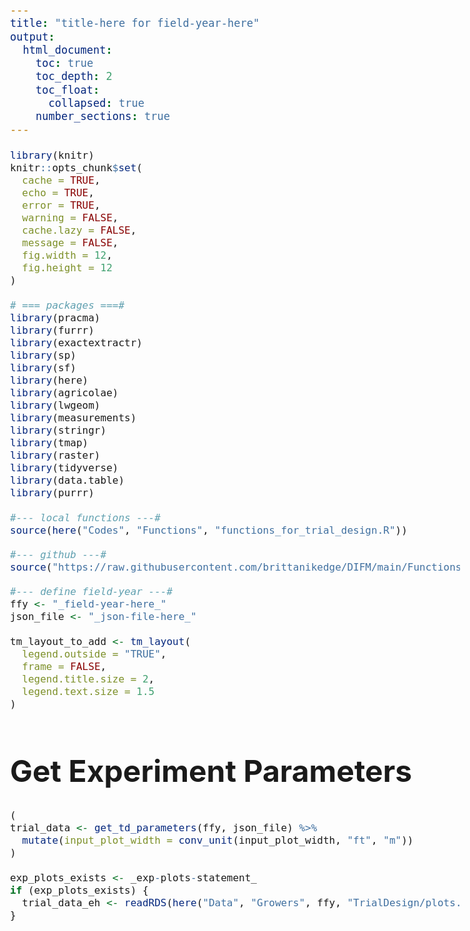 ```yaml
---
title: "title-here for field-year-here"
output:
  html_document:
    toc: true
    toc_depth: 2
    toc_float:
      collapsed: true
    number_sections: true
---
```


<style type="text/css">

body{ /* Normal  */
      font-size: 20px;
  }
td {  /* Table  */
  font-size: 16px;
}
h1.title {
  font-size: 56px;
}
h1 { /* Header 1 */
  font-size: 48px;
}
h2 { /* Header 2 */
    font-size: 36px;
}
h3 { /* Header 3 */
  font-size: 24px;
}
code.r{ /* Code block */
    font-size: 16px;
}
</style>

```r
library(knitr)
knitr::opts_chunk$set(
  cache = TRUE,
  echo = TRUE,
  error = TRUE,
  warning = FALSE,
  cache.lazy = FALSE,
  message = FALSE,
  fig.width = 12, 
  fig.height = 12
)
```

```r
# === packages ===#
library(pracma)
library(furrr)
library(exactextractr)
library(sp)
library(sf)
library(here)
library(agricolae)
library(lwgeom)
library(measurements)
library(stringr)
library(tmap)
library(raster)
library(tidyverse)
library(data.table)
library(purrr)
```

```r
#--- local functions ---#
source(here("Codes", "Functions", "functions_for_trial_design.R"))

#--- github ---#
source("https://raw.githubusercontent.com/brittanikedge/DIFM/main/Functions.R")

#--- define field-year ---#
ffy <- "_field-year-here_"  
json_file <- "_json-file-here_"

```

```r
tm_layout_to_add <- tm_layout(
  legend.outside = "TRUE",
  frame = FALSE,
  legend.title.size = 2,
  legend.text.size = 1.5
)
```

# Get Experiment Parameters

```r
(
trial_data <- get_td_parameters(ffy, json_file) %>% 
  mutate(input_plot_width = conv_unit(input_plot_width, "ft", "m"))
)
```   

```r
exp_plots_exists <- _exp-plots-statement_
if (exp_plots_exists) {
  trial_data_eh <- readRDS(here("Data", "Growers", ffy, "TrialDesign/plots.rds"))
}
```
